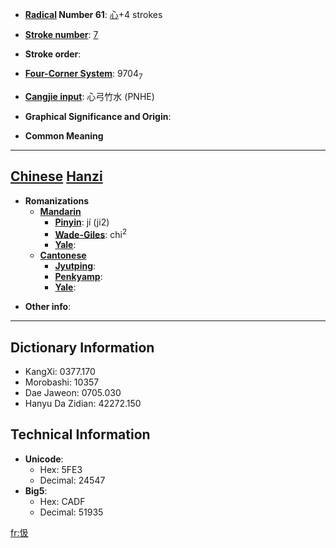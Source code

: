 * '''[[Wiktionary:Chinese radical index| Radical]] Number 61''': [[Wiktionary:Chinese radical index 心|心]]+4 strokes

* '''[[Wiktionary:Chinese total strokes index|Stroke number]]''': [[Wiktionary:Chinese total strokes index 7|7]]

* '''Stroke order''': 

* '''[[Wiktionary:Chinese four corner index|Four-Corner System]]''': 9704<sub>7</sub>

* '''[[Wiktionary:Chinese Cangjie index|Cangjie input]]''': 心弓竹水 (PNHE)

* '''Graphical Significance and Origin''': 

* '''Common Meaning'''

----

== [[Chinese]] [[Hanzi]] ==

* '''Romanizations'''
** '''[[Mandarin]]'''
*** '''[[Pinyin]]''': jí (ji2)
*** '''[[Wade-Giles]]''': chi<sup>2</sup>
*** '''[[Yale]]''': 
** '''[[Cantonese]]'''
*** '''[[Jyutping]]''':
*** '''[[Penkyamp]]''': 
*** '''[[Yale]]''': 

* '''Other info''': 

----

== Dictionary Information ==

* KangXi: 0377.170
* Morobashi: 10357
* Dae Jaweon: 0705.030
* Hanyu Da Zidian: 42272.150

== Technical Information ==

* '''Unicode''':
** Hex: 5FE3
** Decimal: 24547
* '''Big5''':
** Hex: CADF
** Decimal: 51935

[[fr:忣]]